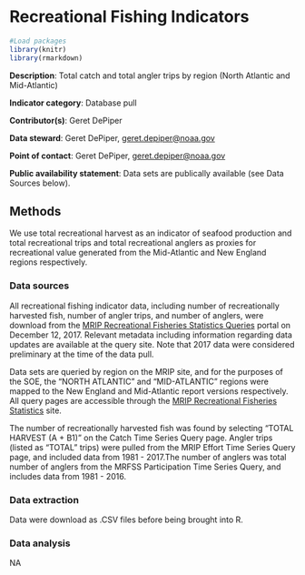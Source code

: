 # Recreational Fishing Indicators

```r

#Load packages
library(knitr)
library(rmarkdown)

```

**Description**: Total catch and total angler trips by region (North Atlantic and Mid-Atlantic)

**Indicator category**: Database pull

**Contributor(s)**: Geret DePiper
  
**Data steward**: Geret DePiper, <geret.depiper@noaa.gov>
 
**Point of contact**: Geret DePiper, <geret.depiper@noaa.gov>

**Public availability statement**: Data sets are publically available (see Data Sources below).
  

## Methods
We use total recreational harvest as an indicator of seafood production and total recreational trips and total recreational anglers as proxies for recreational value generated from the Mid-Atlantic and New England regions respectively.

### Data sources
All recreational fishing indicator data, including number of recreationally harvested fish, number of angler trips, and number of anglers, were download from the [MRIP Recreational Fisheries Statistics Queries](https://www.st.nmfs.noaa.gov/recreational-fisheries/data-and-documentation/queries/index) portal on December 12, 2017. Relevant metadata including information regarding data updates are available at the query site. Note that 2017 data were considered preliminary at the time of the data pull.

Data sets are queried by region on the MRIP site, and for the purposes of the SOE, the "NORTH ATLANTIC" and "MID-ATLANTIC" regions were mapped to the New England and Mid-Atlantic report versions respectively. All query pages are accessible through the [MRIP Recreational Fisheries Statistics](https://www.st.nmfs.noaa.gov/recreational-fisheries/data-and-documentation/queries/index) site. 

The number of recreationally harvested fish was found by selecting "TOTAL HARVEST (A + B1)" on the Catch Time Series Query page. Angler trips (listed as "TOTAL" trips) were pulled from the MRIP Effort Time Series Query page, and included data from 1981 - 2017.The number of anglers was total number of anglers from the MRFSS Participation Time Series Query, and includes data from 1981 - 2016.

### Data extraction 
Data were download as .CSV files before being brought into R.

### Data analysis
NA





